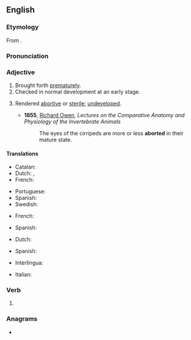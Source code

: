 ==English==

===Etymology===
From {{suffix|en|abort|-ed}}.

===Pronunciation===
{{IPA|en|/əˈbɔrtɪd/}}

===Adjective===
{{en-adj|-}}

# Brought forth [[prematurely]].
# Checked in normal development at an early stage.
#: {{ux|en|Spines are '''aborted''' branches.}}
# {{lb|en|biology}} Rendered [[abortive]] or [[sterile]]; [[undeveloped]].
#* '''1855''', [[w:Richard Owen|Richard Owen]], ''Lectures on the Comparative Anatomy and Physiology of the Invertebrate Animals''
#*: The eyes of the cirripeds are more or less '''aborted''' in their mature state.

====Translations====
{{trans-top|brought forth prematurely}}
* Catalan: {{t+|ca|avortat}}
* Dutch: {{t+|nl|geaborteerd}}, {{t|nl|voortijdig geboren}}
* French: {{t+|fr|avorté|m}}
{{trans-mid}}
* Portuguese: {{t+|pt|abortado}}
* Spanish: {{t+|es|abortado}}
* Swedish: {{t+|sv|aborterad}}
{{trans-bottom}}

{{trans-top|checked in development at an early stage}}
* French: {{t+|fr|avorté|m}}
{{trans-mid}}
* Spanish: {{t+|es|abortado}}
{{trans-bottom}}

{{trans-top|rendered abortive or sterile}}
* Dutch: {{t+|nl|rudimentair}}
{{trans-mid}}
* Spanish: {{t+|es|abortado}}
{{trans-bottom}}

{{checktrans-top}}<!-- meaning (1) or meaning (2)? -->
* Interlingua: {{t-check|ia|abortate}}
{{trans-mid}}
* Italian: {{t+check|it|terminato}}
{{trans-bottom}}

===Verb===
{{head|en|verb form}}

# {{en-past of|abort}}

===Anagrams===
* {{anagrams|en|a=abdeort|Bretado|borated|tabored|to-bread}}